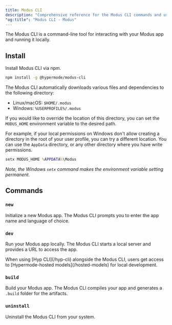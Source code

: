 ```yaml
---
title: Modus CLI
description: "Comprehensive reference for the Modus CLI commands and usage"
"og:title": "Modus CLI - Modus"
---
```


The Modus CLI is a command-line tool for interacting with your Modus app and
running it locally.

## Install

Install Modus CLI via npm.

```sh
npm install -g @hypermode/modus-cli
```

<Info>

The Modus CLI automatically downloads various files and dependencies to the
following directory:

- Linux/macOS: `$HOME/.modus`
- Windows: `%USERPROFILE%/.modus`

If you would like to override the location of this directory, you can set the
`MODUS_HOME` environment variable to the desired path.

For example, if your local permissions on Windows don't allow creating a
directory in the root of your user profile, you can try a different location.
You can use the `AppData` directory, or any other directory where you have write
permissions.

```cmd
setx MODUS_HOME %APPDATA%\Modus
```

_Note, the Windows `setx` command makes the environment variable setting
permanent._

</Info>

## Commands

### `new`

Initialize a new Modus app. The Modus CLI prompts you to enter the app name and
language of choice.

### `dev`

Run your Modus app locally. The Modus CLI starts a local server and provides a
URL to access the app.

<Tip>
  When using [Hyp CLI](/hyp-cli) alongside the Modus CLI, users get access to
  [Hypermode-hosted models](/hosted-models) for local development.
</Tip>

### `build`

Build your Modus app. The Modus CLI compiles your app and generates a `.build`
folder for the artifacts.

### `uninstall`

Uninstall the Modus CLI from your system.
